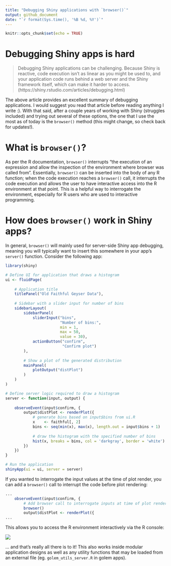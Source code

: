 ```yaml
---
title: "Debugging Shiny applications with `browser()`"
output: github_document
date: "`r format(Sys.time(), '%B %d, %Y')`"
---
```


```r
knitr::opts_chunk$set(echo = TRUE)
```

# Debugging Shiny apps is hard

> Debugging Shiny applications can be challenging. Because Shiny is reactive, code execution isn’t as linear as you might be used to, and your application code runs behind a web server and the Shiny framework itself, which can make it harder to access. (https://shiny.rstudio.com/articles/debugging.html)

The above article provides an excellent summary of debugging applications. I would suggest you read that article before reading anything I write :). With that said, after a couple years of working with Shiny (struggles included) and trying out several of these options, the one that I use the most as of today is the `browser()` method (this might change, so check back for updates!). 

# What is `browser()`?

As per the R documentation, `browser()` interrupts "the execution of an expression and allow the inspection of the environment where browser was called from". Essentially, `browser()` can be inserted into the body of any R function; when the code execution reaches a `browser()` call, it interrupts the code execution and allows the user to have interactive access into the R environment at that point. This is a helpful way to interrogate the environment, especially for R users who are used to interactive programming.

# How does `browser()` work in Shiny apps?

In general, `browser()` will mainly used for server-side Shiny app debugging, meaning you will typically want to insert this somewhere in your app's `server()` function. Consider the following app:

```r
library(shiny)

# Define UI for application that draws a histogram
ui <- fluidPage(
    
    # Application title
    titlePanel("Old Faithful Geyser Data"),
    
    # Sidebar with a slider input for number of bins 
    sidebarLayout(
        sidebarPanel(
            sliderInput("bins",
                        "Number of bins:",
                        min = 1,
                        max = 50,
                        value = 30),
            actionButton("confirm",
                         "Confirm plot")
        ),
        
        # Show a plot of the generated distribution
        mainPanel(
            plotOutput("distPlot")
        )
    )
)

# Define server logic required to draw a histogram
server <- function(input, output) {
    
    observeEvent(input$confirm, {
        output$distPlot <- renderPlot({
            # generate bins based on input$bins from ui.R
            x    <- faithful[, 2]
            bins <- seq(min(x), max(x), length.out = input$bins + 1)
            
            # draw the histogram with the specified number of bins
            hist(x, breaks = bins, col = 'darkgray', border = 'white')
        })
    })
}

# Run the application 
shinyApp(ui = ui, server = server)
```

If you wanted to interrogate the input values at the time of plot render, you can add a `browser()` call to interrupt the code before plot rendering:

```r
...
    observeEvent(input$confirm, {
        # Add browser call to interrogate inputs at time of plot render
        browser()
        output$distPlot <- renderPlot({
...
```

This allows you to access the R environment interactively via the R console:

![](img/browser.PNG)

... and that's really all there is to it! This also works inside modular application designs as well as any utility functions that may be loaded from an external file (eg. `golem_utils_server.R` in golem apps).